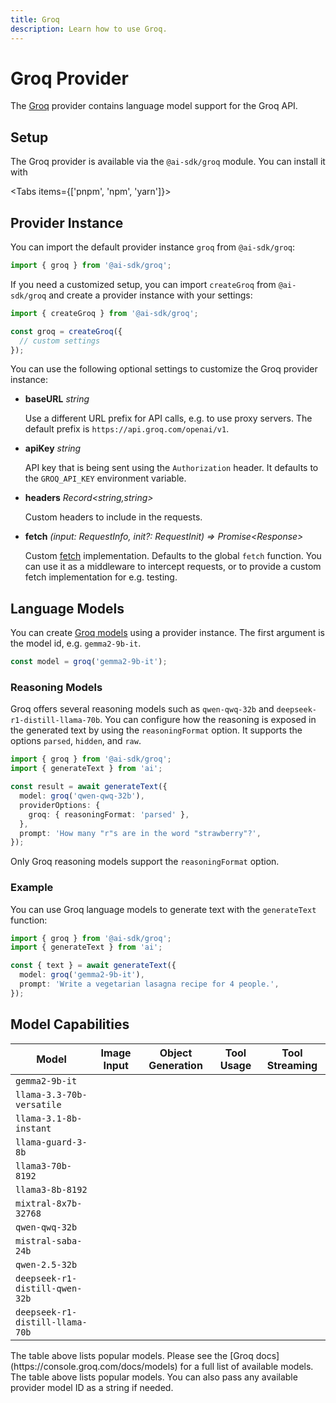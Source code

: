 ```yaml
---
title: Groq
description: Learn how to use Groq.
---
```


# Groq Provider

The [Groq](https://groq.com/) provider contains language model support for the Groq API.

## Setup

The Groq provider is available via the `@ai-sdk/groq` module.
You can install it with

<Tabs items={['pnpm', 'npm', 'yarn']}>
  <Tab>
    <Snippet text="pnpm add @ai-sdk/groq" dark />
  </Tab>
  <Tab>
    <Snippet text="npm install @ai-sdk/groq" dark />
  </Tab>
  <Tab>
    <Snippet text="yarn add @ai-sdk/groq" dark />
  </Tab>
</Tabs>

## Provider Instance

You can import the default provider instance `groq` from `@ai-sdk/groq`:

```ts
import { groq } from '@ai-sdk/groq';
```

If you need a customized setup, you can import `createGroq` from `@ai-sdk/groq`
and create a provider instance with your settings:

```ts
import { createGroq } from '@ai-sdk/groq';

const groq = createGroq({
  // custom settings
});
```

You can use the following optional settings to customize the Groq provider instance:

- **baseURL** _string_

  Use a different URL prefix for API calls, e.g. to use proxy servers.
  The default prefix is `https://api.groq.com/openai/v1`.

- **apiKey** _string_

  API key that is being sent using the `Authorization` header.
  It defaults to the `GROQ_API_KEY` environment variable.

- **headers** _Record&lt;string,string&gt;_

  Custom headers to include in the requests.

- **fetch** _(input: RequestInfo, init?: RequestInit) => Promise&lt;Response&gt;_

  Custom [fetch](https://developer.mozilla.org/en-US/docs/Web/API/fetch) implementation.
  Defaults to the global `fetch` function.
  You can use it as a middleware to intercept requests,
  or to provide a custom fetch implementation for e.g. testing.

## Language Models

You can create [Groq models](https://console.groq.com/docs/models) using a provider instance.
The first argument is the model id, e.g. `gemma2-9b-it`.

```ts
const model = groq('gemma2-9b-it');
```

### Reasoning Models

Groq offers several reasoning models such as `qwen-qwq-32b` and `deepseek-r1-distill-llama-70b`.
You can configure how the reasoning is exposed in the generated text by using the `reasoningFormat` option.
It supports the options `parsed`, `hidden`, and `raw`.

```ts
import { groq } from '@ai-sdk/groq';
import { generateText } from 'ai';

const result = await generateText({
  model: groq('qwen-qwq-32b'),
  providerOptions: {
    groq: { reasoningFormat: 'parsed' },
  },
  prompt: 'How many "r"s are in the word "strawberry"?',
});
```

<Note>Only Groq reasoning models support the `reasoningFormat` option.</Note>

### Example

You can use Groq language models to generate text with the `generateText` function:

```ts
import { groq } from '@ai-sdk/groq';
import { generateText } from 'ai';

const { text } = await generateText({
  model: groq('gemma2-9b-it'),
  prompt: 'Write a vegetarian lasagna recipe for 4 people.',
});
```

## Model Capabilities

| Model                           | Image Input         | Object Generation   | Tool Usage          | Tool Streaming      |
| ------------------------------- | ------------------- | ------------------- | ------------------- | ------------------- |
| `gemma2-9b-it`                  | <Cross size={18} /> | <Check size={18} /> | <Check size={18} /> | <Check size={18} /> |
| `llama-3.3-70b-versatile`       | <Cross size={18} /> | <Check size={18} /> | <Check size={18} /> | <Check size={18} /> |
| `llama-3.1-8b-instant`          | <Cross size={18} /> | <Check size={18} /> | <Check size={18} /> | <Check size={18} /> |
| `llama-guard-3-8b`              | <Cross size={18} /> | <Check size={18} /> | <Check size={18} /> | <Check size={18} /> |
| `llama3-70b-8192`               | <Cross size={18} /> | <Check size={18} /> | <Check size={18} /> | <Check size={18} /> |
| `llama3-8b-8192`                | <Cross size={18} /> | <Check size={18} /> | <Check size={18} /> | <Check size={18} /> |
| `mixtral-8x7b-32768`            | <Cross size={18} /> | <Check size={18} /> | <Check size={18} /> | <Check size={18} /> |
| `qwen-qwq-32b`                  | <Cross size={18} /> | <Check size={18} /> | <Check size={18} /> | <Check size={18} /> |
| `mistral-saba-24b`              | <Cross size={18} /> | <Check size={18} /> | <Check size={18} /> | <Check size={18} /> |
| `qwen-2.5-32b`                  | <Cross size={18} /> | <Check size={18} /> | <Check size={18} /> | <Check size={18} /> |
| `deepseek-r1-distill-qwen-32b`  | <Cross size={18} /> | <Check size={18} /> | <Check size={18} /> | <Check size={18} /> |
| `deepseek-r1-distill-llama-70b` | <Cross size={18} /> | <Check size={18} /> | <Check size={18} /> | <Check size={18} /> |

<Note>
  The table above lists popular models. Please see the [Groq
  docs](https://console.groq.com/docs/models) for a full list of available
  models. The table above lists popular models. You can also pass any available
  provider model ID as a string if needed.
</Note>
